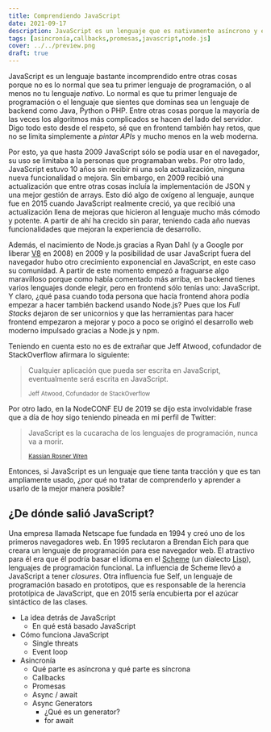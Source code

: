```yaml
---
title: Comprendiendo JavaScript
date: 2021-09-17
description: JavaScript es un lenguaje que es nativamente asíncrono y es clave entenderlo para poder trabajar con él eficientemente.
tags: [asincronía,callbacks,promesas,javascript,node.js]
cover: ../../preview.png
draft: true
---
```


JavaScript es un lenguaje bastante incomprendido entre otras cosas porque no es lo normal que sea tu primer lenguaje de programación, o al menos no tu lenguaje *nativo*. Lo normal es que tu primer lenguaje de programación o el lenguaje que sientes que dominas sea un lenguaje de backend como Java, Python o PHP. Entre otras cosas porque la mayoría de las veces los algoritmos más complicados se hacen del lado del servidor. Digo todo esto desde el respeto, sé que en frontend también hay retos, que no se limita simplemente a *pintar APIs* y mucho menos en la web moderna. 

Por esto, ya que hasta 2009 JavaScript sólo se podía usar en el navegador, su uso se limitaba a la personas que programaban webs. Por otro lado, JavaScript estuvo 10 años sin recibir ni una sola actualización, ninguna nueva funcionalidad o mejora. Sin embargo, en 2009 recibió una actualización que entre otras cosas incluía la implementación de JSON y una mejor gestión de arrays. Esto dió algo de oxígeno al lenguaje, aunque fue en 2015 cuando JavaScript realmente creció, ya que recibió una actualización llena de mejoras que hicieron al lenguaje mucho más cómodo y potente. A partir de ahí ha crecido sin parar, teniendo cada año nuevas funcionalidades que mejoran la experiencia de desarrollo. 

Además, el nacimiento de Node.js gracias a Ryan Dahl (y a Google por liberar [V8](https://v8.dev) en 2008) en 2009 y la posibilidad de usar JavaScript fuera del navegador hubo otro crecimiento exponencial en JavaScript, en este caso su comunidad. A partir de este momento empezó a fraguarse algo maravilloso porque como había comentado más arriba, en backend tienes varios lenguajes donde elegir, pero en frontend sólo tenías uno: JavaScript. Y claro, ¿qué pasa cuando toda persona que hacía frontend ahora podía empezar a hacer también backend usando Node.js? Pues que los *Full Stacks* dejaron de ser unicornios y que las herramientas para hacer frontend empezaron a mejorar y poco a poco se originó el desarrollo web moderno impulsado gracias a Node.js y npm.

Teniendo en cuenta esto no es de extrañar que Jeff Atwood, cofundador de StackOverflow afirmara lo siguiente:

> Cualquier aplicación que pueda ser escrita en JavaScript, eventualmente será escrita en JavaScript.
> 
> <small>Jeff Atwood, Cofundador de StackOverflow</small>

Por otro lado, en la NodeCONF EU de 2019 se dijo esta involvidable frase que a día de hoy sigo teniendo pineada en mi perfil de Twitter:

> JavaScript es la cucaracha de los lenguajes de programación, nunca va a morir.
> 
> <small>[Kassian Rosner Wren](https://twitter.com/nodebotanist)</small>

Entonces, si JavaScript es un lenguaje que tiene tanta tracción y que es tan ampliamente usado, ¿por qué no tratar de comprenderlo y aprender a usarlo de la mejor manera posible?

## ¿De dónde salió JavaScript?

Una empresa llamada Netscape fue fundada en 1994 y creó uno de los primeros navegadores web. En 1995 reclutaron a Brendan Eich para que creara un lenguaje de programación para ese navegador web. El atractivo para él era que él podría basar el idioma en el [Scheme](https://es.wikipedia.org/wiki/Scheme) (un dialecto [Lisp](https://es.wikipedia.org/wiki/Lisp)), lenguajes de programación funcional. La influencia de Scheme llevó a JavaScript a tener *closures*. Otra influencia fue Self, un lenguaje de programación basado en prototipos, que es responsable de la herencia prototípica de JavaScript, que en 2015 sería encubierta por el azúcar sintáctico de las clases.

- La idea detrás de JavaScript
    - En qué está basado JavaScript
- Cómo funciona JavaScript
    - Single threats
    - Event loop
- Asincronía
    - Qué parte es asíncrona y qué parte es síncrona
    - Callbacks
    - Promesas
    - Async / await
    - Async Generators
        - ¿Qué es un generator?
        - for await